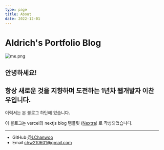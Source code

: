 ```yaml
---
type: page
title: About
date: 2022-12-01
---
```


# Aldrich's Portfolio Blog 

![me.png](/images/me.png)
## 안녕하세요! 
## 항상 새로운 것을 지향하며 도전하는 1년차 웹개발자 이찬우입니다.

이력서는 본 블로그 하단에 있습니다.

이 블로그는 vercel의 nextjs blog 템플릿 ([Nextra](https://nextra.vercel.app/)) 로 작성되었습니다.


---

- GitHub [@LChanwoo](https://github.com/LChanwoo)
- Email chw210601@gmail.com